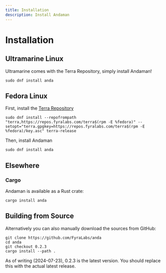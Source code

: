 ```yaml
---
title: Installation
description: Install Andaman
---
```


# Installation

## Ultramarine Linux

Ultramarine comes with the Terra Repository, simply install Andaman!

`sudo dnf install anda`

## Fedora Linux

First, install the [Terra Repository](https://terra.fyralabs.com)

`sudo dnf install --repofrompath "terra,https://repos.fyralabs.com/terra$(rpm -E %fedora)" --setopt="terra.gpgkey=https://repos.fyralabs.com/terra$(rpm -E %fedora)/key.asc" terra-release`

Then, install Andaman

`sudo dnf install anda`

## Elsewhere

### Cargo

Andaman is available as a Rust crate:

`cargo install anda`

## Building from Source

Alternatively you can also manually download the sources from GitHub:

```
git clone https://github.com/FyraLabs/anda
cd anda
git checkout 0.2.3
cargo install --path .
```

As of writing (2024-07-23), 0.2.3 is the latest version. You should replace this with the actual latest release.
